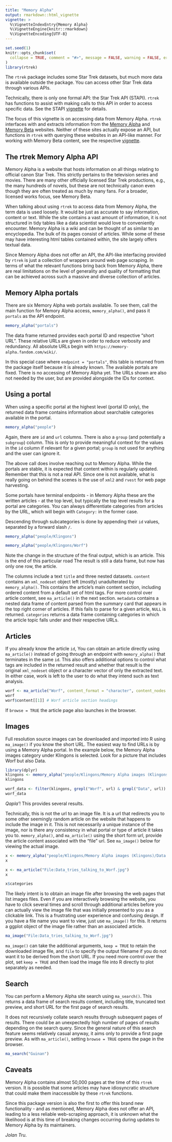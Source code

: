 ```yaml
---
title: "Memory Alpha"
output: rmarkdown::html_vignette
vignette: >
  %\VignetteIndexEntry{Memory Alpha}
  %\VignetteEngine{knitr::rmarkdown}
  %\VignetteEncoding{UTF-8}
---
```


```r
set.seed(1)
knitr::opts_chunk$set(
  collapse = TRUE, comment = "#>", message = FALSE, warning = FALSE, error = FALSE
)
library(rtrek)
```

The `rtrek` package includes some Star Trek datasets, but much more data is available outside the package. You can access other Star Trek data through various APIs.

Technically, there is only one formal API: the Star Trek API (STAPI). `rtrek` has functions to assist with making calls to this API in order to access specific data. See the STAPI [vignette](https://leonawicz.github.io/rtrek/articles/stapi.html) for details. 

The focus of this vignette is on accessing data from Memory Alpha. `rtrek` interfaces with and extracts information from the [Memory Alpha](https://memory-alpha.fandom.com/wiki/Portal:Main) and [Memory Beta](https://memory-beta.fandom.com/wiki/Main_Page) websites. Neither of these sites actually expose an API, but functions in `rtrek` with querying these websites in an API-like manner. For working with Memory Beta content, see the respective [vignette](https://leonawicz.github.io/rtrek/articles/memory-beta.html).

## The rtrek Memory Alpha API

Memory Alpha is a website that hosts information on all things relating to official canon Star Trek. This strictly pertains to the television series and movies. There are many other officially licensed Star Trek productions, e.g., the many hundreds of novels, but these are not technically canon even though they are often treated as much by many fans. For a broader, licensed works focus, see Memory Beta.

When talking about using `rtrek` to access data from Memory Alpha, the term data is used loosely. It would be just as accurate to say information, content or text. While the site contains a vast amount of information, it is not structured in tidy tables like a data scientist would love to conveniently encounter. Memory Alpha is a wiki and can be thought of as similar to an encyclopedia. The bulk of its pages consist of articles. While some of these may have interesting html tables contained within, the site largely offers textual data.

Since Memory Alpha does not offer an API, the API-like interfacing provided by `rtrek` is just a collection of wrappers around web page scraping. In terms of what the relevant functions bring back from Memory Alpha, there are real limitations on the level of generality and quality of formatting that can be achieved across such a massive and diverse collection of articles.

## Memory Alpha portals

There are six Memory Alpha web portals available. To see them, call the main function for Memory Alpha access, `memory_alpha()`, and pass it `portals` as the API endpoint.

```r
memory_alpha("portals")
```

The data frame returned provides each portal ID and respective "short URL". These relative URLs are given in order to reduce verbosity and redundancy. All absolute URLs begin with `https://memory-alpha.fandom.com/wiki/`.

In this special case where `endpoint = "portals"`, this table is returned from the package itself because it is already known. The available portals are fixed. There is no accessing of Memory Alpha yet. The URLs shown are also not needed by the user, but are provided alongside the IDs for context.

## Using a portal

When using a specific portal at the highest level (portal ID only), the returned data frame contains information about searchable categories available in the portal.

```r
memory_alpha("people")
```

Again, there are `id` and `url` columns. There is also a `group` (and potentially a `subgroup`) column. This is only to provide meaningful context for the values in the `id` column if relevant for a given portal; `group` is not used for anything and the user can ignore it.

The above call does involve reaching out to Memory Alpha. While the portals are stable, it is expected that content within is regularly updated. Remember that this is not a real API. Since one is not available, what is really going on behind the scenes is the use of `xml2` and `rvest` for web page harvesting.

Some portals have terminal endpoints - in Memory Alpha these are the written articles - at the top level, but typically the top level results for a portal are categories. You can always differentiate categories from articles by the URL, which will begin with `Category:` in the former case.

Descending through subcategories is done by appending their `id` values, separated by a forward slash `/`.

```r
memory_alpha("people/Klingons")

memory_alpha("people/Klingons/Worf")
```

Note the change in the structure of the final output, which is an article. This is the end of this particular road The result is still a data frame, but now has only one row, the article.

The columns include a text `title` and three nested datasets. `content` contains an `xml_nodeset` object left (mostly) unadulterated by `memory_alpha()`. This contains the article's main content section, including ordered content from a default set of html tags. For more control over article content, see `ma_article()` in the next section. `metadata` contains a nested data frame of content parsed from the summary card that appears in the top right corner of articles. If this fails to parse for a given article, `NULL` is returned. `categories` returns a data frame containing categories in which the article topic falls under and their respective URLs.

## Articles

If you already know the article `id`, You can obtain an article directly using `ma_article()` instead of going through an endpoint with `memory_alpha()` that terminates in the same `id`. This also offers additional options to control what tags are included in the returned result and whether that result is the original `xml_nodeset` object or a character vector of only the extracted text. In either case, work is left to the user to do what they intend such as text analysis.

```r
worf <- ma_article("Worf", content_format = "character", content_nodes = c("h2", "h3"))
worf
worf$content[[1]] # Worf article section headings
```

If `browse = TRUE` the article page also launches in the browser.

## Images

Full resolution source images can be downloaded and imported into R using `ma_image()` if you know the short URL. The easiest way to find URLs is by using a Memory Alpha portal. In the example below, the Memory Alpha images category under Klingons is selected. Look for a picture that includes Worf but also Data.

```r
library(dplyr)
klingons <- memory_alpha("people/Klingons/Memory Alpha images (Klingons)")
klingons

worf_data <- filter(klingons, grepl("Worf", url) & grepl("Data", url))
worf_data
```

*Qapla'*! This provides several results.

Technically, this is not the url to an image file. It is a url that redirects you to some other seemingly random article on the website that happens to include the image in it. This is not necessarily a unique instance of the image, nor is there any consistency in what portal or type of article it takes you to. `memory_alpha()`, and `ma_article()` using the short form url, provide the article content associated with the "file" url. See `ma_image()` below for viewing the actual image.

```r
x <- memory_alpha("people/Klingons/Memory Alpha images (Klingons)/Data tries talking to Worf.jpg")
x

x <- ma_article("File:Data_tries_talking_to_Worf.jpg")
x

x$categories
```

The likely intent is to obtain an image file after browsing the web pages that list images files. Even if you are interactively browsing the website, you have to click several times and scroll through additional articles before you can actually view the image file that was initially presented to you as a clickable link. This is a frustrating user experience and confusing design. If you have a file name you want to view, just use `ma_image()` for this. It returns a ggplot object of the image file rather than an associated article.

```r
ma_image("File:Data_tries_talking_to_Worf.jpg")
```

`ma_image()` can take the additional arguments, `keep = TRUE` to retain the downloaded image file, and `file` to specify the output filename if you do not want it to be derived from the short URL. If you need more control over the plot, set `keep = TRUE` and then load the image file into R directly to plot separately as needed.

## Search

You can perform a Memory Alpha site search using `ma_search()`. This returns a data frame of search results content, including title, truncated text preview, and short URL for the first page of search results. 

It does not recursively collate search results through subsequent pages of results. There could be an unexpectedly high number of pages of results depending on the search query. Since the general nature of this search feature seems relatively casual anyway, it aims only to provide a first page preview. As with `ma_article()`, setting `browse = TRUE` opens the page in the browser.

```r
ma_search("Guinan")
```

## Caveats

Memory Alpha contains almost 50,000 pages at the time of this `rtrek` version. It is possible that some articles may have idiosyncratic structure that could make them inaccessible by these `rtrek` functions. 

Since this package version is also the first to offer this brand new functionality - and as mentioned, Memory Alpha does not offer an API, leading to a less reliable web-scraping approach, it is unknown what the likelihood is at this time of breaking changes occurring during updates to Memory Alpha by its maintainers.

*Jolan Tru*.
